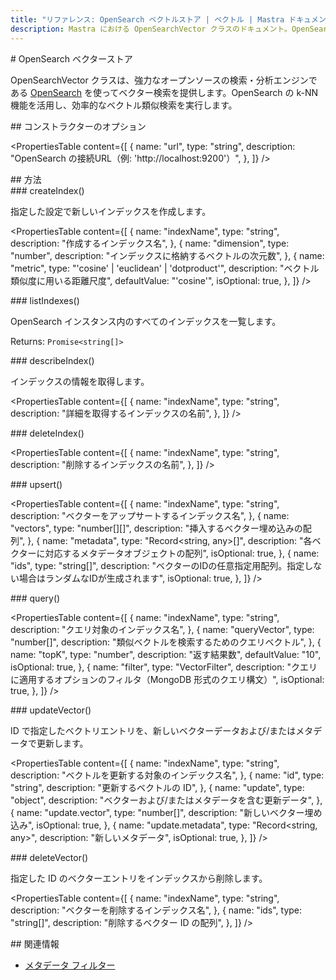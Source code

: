 ```yaml
---
title: "リファレンス: OpenSearch ベクトルストア | ベクトル | Mastra ドキュメント"
description: Mastra における OpenSearchVector クラスのドキュメント。OpenSearch を用いたベクトル検索を提供します。
---
```


<div id="opensearch-vector-store">
  # OpenSearch ベクターストア
</div>

OpenSearchVector クラスは、強力なオープンソースの検索・分析エンジンである [OpenSearch](https://opensearch.org/) を使ってベクター検索を提供します。OpenSearch の k-NN 機能を活用し、効率的なベクトル類似検索を実行します。

<div id="constructor-options">
  ## コンストラクターのオプション
</div>

<PropertiesTable
  content={[
    {
      name: "url",
      type: "string",
      description: "OpenSearch の接続URL（例: 'http://localhost:9200'）",
    },
  ]}
/>

<div id="methods">
  ## 方法
</div>

<div id="createindex">
  ### createIndex()
</div>

指定した設定で新しいインデックスを作成します。

<PropertiesTable
  content={[
    {
      name: "indexName",
      type: "string",
      description: "作成するインデックス名",
    },
    {
      name: "dimension",
      type: "number",
      description: "インデックスに格納するベクトルの次元数",
    },
    {
      name: "metric",
      type: "'cosine' | 'euclidean' | 'dotproduct'",
      description: "ベクトル類似度に用いる距離尺度",
      defaultValue: "'cosine'",
      isOptional: true,
    },
  ]}
/>

<div id="listindexes">
  ### listIndexes()
</div>

OpenSearch インスタンス内のすべてのインデックスを一覧します。

Returns: `Promise<string[]>`

<div id="describeindex">
  ### describeIndex()
</div>

インデックスの情報を取得します。

<PropertiesTable
  content={[
    {
      name: "indexName",
      type: "string",
      description: "詳細を取得するインデックスの名前",
    },
  ]}
/>

<div id="deleteindex">
  ### deleteIndex()
</div>

<PropertiesTable
  content={[
    {
      name: "indexName",
      type: "string",
      description: "削除するインデックスの名前",
    },
  ]}
/>

<div id="upsert">
  ### upsert()
</div>

<PropertiesTable
  content={[
    {
      name: "indexName",
      type: "string",
      description: "ベクターをアップサートするインデックス名",
    },
    {
      name: "vectors",
      type: "number[][]",
      description: "挿入するベクター埋め込みの配列",
    },
    {
      name: "metadata",
      type: "Record<string, any>[]",
      description: "各ベクターに対応するメタデータオブジェクトの配列",
      isOptional: true,
    },
    {
      name: "ids",
      type: "string[]",
      description:
        "ベクターのIDの任意指定用配列。指定しない場合はランダムなIDが生成されます",
      isOptional: true,
    },
  ]}
/>

<div id="query">
  ### query()
</div>

<PropertiesTable
  content={[
    {
      name: "indexName",
      type: "string",
      description: "クエリ対象のインデックス名",
    },
    {
      name: "queryVector",
      type: "number[]",
      description: "類似ベクトルを検索するためのクエリベクトル",
    },
    {
      name: "topK",
      type: "number",
      description: "返す結果数",
      defaultValue: "10",
      isOptional: true,
    },
    {
      name: "filter",
      type: "VectorFilter",
      description:
        "クエリに適用するオプションのフィルタ（MongoDB 形式のクエリ構文）",
      isOptional: true,
    },
  ]}
/>

<div id="updatevector">
  ### updateVector()
</div>

ID で指定したベクトリエントリを、新しいベクターデータおよび/またはメタデータで更新します。

<PropertiesTable
  content={[
    {
      name: "indexName",
      type: "string",
      description: "ベクトルを更新する対象のインデックス名",
    },
    {
      name: "id",
      type: "string",
      description: "更新するベクトルの ID",
    },
    {
      name: "update",
      type: "object",
      description: "ベクターおよび/またはメタデータを含む更新データ",
    },
    {
      name: "update.vector",
      type: "number[]",
      description: "新しいベクター埋め込み",
      isOptional: true,
    },
    {
      name: "update.metadata",
      type: "Record<string, any>",
      description: "新しいメタデータ",
      isOptional: true,
    },
  ]}
/>

<div id="deletevector">
  ### deleteVector()
</div>

指定した ID のベクターエントリをインデックスから削除します。

<PropertiesTable
  content={[
    {
      name: "indexName",
      type: "string",
      description: "ベクターを削除するインデックス名",
    },
    {
      name: "ids",
      type: "string[]",
      description: "削除するベクター ID の配列",
    },
  ]}
/>

<div id="related">
  ## 関連情報
</div>

- [メタデータ フィルター](../rag/metadata-filters)